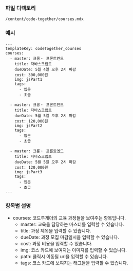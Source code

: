 ### 파일 디렉토리

`/content/code-together/courses.mdx`

### 예시

```
---
templateKey: codeTogether_courses
courses:
  - master: 크롱・ 프론트엔드
    title: 자바스크립트
    dueDate: 5월 4일 오후 2시 마감
    cost: 300,000원
    img: jsPart1
    tags:
      - 입문
      - 초급

  - master: 크롱・ 프론트엔드
    title: 자바스크립트
    dueDate: 5월 5일 오후 2시 마감
    cost: 120,000원
    img: jsPart2
    tags:
      - 입문
      - 초급

  - master: 크롱・ 프론트엔드
    title: 자바스크립트
    dueDate: 5월 5일 오후 2시 마감
    cost: 120,000원
    img: jsPart3
    tags:
      - 입문
      - 초급
---
```

### 항목별 설명

- courses: 코드투게더의 교육 과정들을 보여주는 항목입니다.
  - master: 교육을 담당하는 마스터를 입력할 수 있습니다.
  - title: 과정 제목을 입력할 수 있습니다.
  - dueDate: 과정 모집 마감일시을 입력할 수 있습니다.
  - cost: 과정 비용을 입력할 수 있습니다.
  - img: 코스 카드에 보여지는 이미지를 입력할 수 있습니다.
  - path: 클릭시 이동될 url을 입력할 수 있습니다.
  - tags: 코스 카드에 보여지는 태그들을 입력할 수 있습니다.
